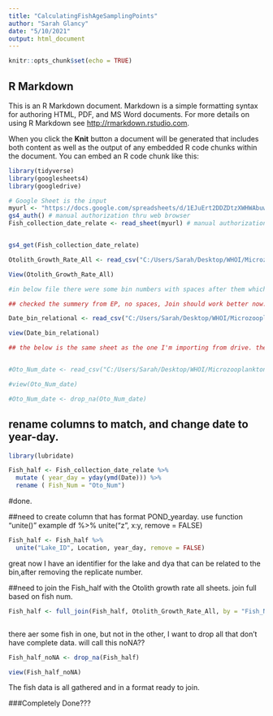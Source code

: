 ```yaml
---
title: "CalculatingFishAgeSamplingPoints"
author: "Sarah Glancy"
date: "5/10/2021"
output: html_document
---
```


```r
knitr::opts_chunk$set(echo = TRUE)
```

## R Markdown

This is an R Markdown document. Markdown is a simple formatting syntax for authoring HTML, PDF, and MS Word documents. For more details on using R Markdown see <http://rmarkdown.rstudio.com>.

When you click the **Knit** button a document will be generated that includes both content as well as the output of any embedded R code chunks within the document. You can embed an R code chunk like this:

```r

library(tidyverse)
library(googlesheets4)
library(googledrive)

# Google Sheet is the input
myurl <- "https://docs.google.com/spreadsheets/d/1EJuErt2DDZDtzXWHWAbuwS9ptBaA1lkPDLeeiBQg-KU/edit?usp=sharing" # url for googlesheet
gs4_auth() # manual authorization thru web browser
Fish_collection_date_relate <- read_sheet(myurl) # manual authorization thru web browser


gs4_get(Fish_collection_date_relate)

Otolith_Growth_Rate_All <- read_csv("C:/Users/Sarah/Desktop/WHOI/Microzooplankton/RiverHerring_microzooplankton/Otolith_Growth_Rate_all.csv")

View(Otolith_Growth_Rate_All)

#in below file there were some bin numbers with spaces after them which is I think why they were nto joining properly in the Microzoo analysis rmd. I fixed it manually in notepad and saved the CSV. will also need to check the summary sent from EP before joining. 

## checked the summery from EP, no spaces, Join should work better now. 

Date_bin_relational <- read_csv("C:/Users/Sarah/Desktop/WHOI/Microzooplankton/RiverHerring_microzooplankton/Date_bin_relational.csv")

view(Date_bin_relational)

## the below is the same sheet as the one I'm importing from drive. the drive one works better on import. 


#Oto_Num_date <- read_csv("C:/Users/Sarah/Desktop/WHOI/Microzooplankton/RiverHerring_microzooplankton/OtolithNum_date_relational_JS.csv")

#view(Oto_Num_date)

#Oto_Num_date <- drop_na(Oto_Num_date)
```


## rename columns to match, and change date to year-day. 

```r

library(lubridate)

Fish_half <- Fish_collection_date_relate %>% 
  mutate ( year_day = yday(ymd(Date))) %>%
  rename ( Fish_Num = "Oto_Num")
```


#done. 

##need to create column that has format POND_yearday. use function "unite()"
 example df %>% unite("z", x:y, remove = FALSE)

```r
Fish_half <- Fish_half %>%
  unite("Lake_ID", Location, year_day, remove = FALSE)


```

great now I have an identifier for the lake and dya that can be related to the bin,after removing the  replicate number. 


##need to join the Fish_half with the Otolith growth rate all sheets. join full based on fish num. 


```r
Fish_half <- full_join(Fish_half, Otolith_Growth_Rate_All, by = "Fish_Num")



```

there aer some fish in one, but not in the other, I want to drop all that don't have complete data. will call this noNA??


```r
Fish_half_noNA <- drop_na(Fish_half)

view(Fish_half_noNA)

```

The fish data is all gathered and in a format ready to join. 

###Completely Done???


########################################################################



